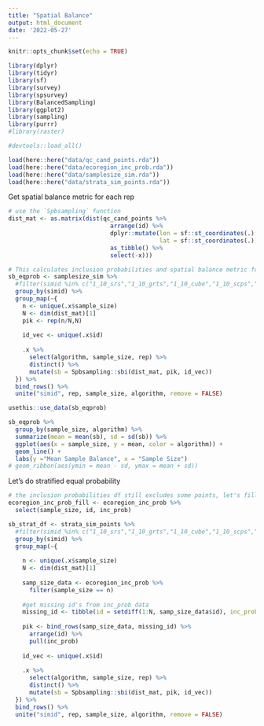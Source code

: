 ```yaml
---
title: "Spatial Balance"
output: html_document
date: '2022-05-27'
---
```


```r
knitr::opts_chunk$set(echo = TRUE)
```

```r
library(dplyr)
library(tidyr)
library(sf)
library(survey)
library(spsurvey)
library(BalancedSampling)
library(ggplot2)
library(sampling)
library(purrr)
#library(raster)

#devtools::load_all()
```

```r
load(here::here("data/qc_cand_points.rda"))
load(here::here("data/ecoregion_inc_prob.rda"))
load(here::here("data/samplesize_sim.rda"))
load(here::here("data/strata_sim_points.rda"))
```


Get spatial balance metric for each rep
```r
# use the `Spbsampling` function
dist_mat <- as.matrix(dist(qc_cand_points %>% 
                             arrange(id) %>%
                             dplyr::mutate(lon = sf::st_coordinates(.)[,1], 
                                           lat = sf::st_coordinates(.)[,2]) %>%
                             as_tibble() %>%
                             select(-x)))

# This calculates inclusion probabilities and spatial balance metric for an equal probability study design
sb_eqprob <- samplesize_sim %>%
  #filter(simid %in% c("1_10_srs","1_10_grts","1_10_cube","1_10_scps","1_10_lpm1","1_10_lpm2")) %>%
  group_by(simid) %>%
  group_map(~{
    n <- unique(.x$sample_size)
    N <- dim(dist_mat)[1]
    pik <- rep(n/N,N)
    
    id_vec <- unique(.x$id)
    
    .x %>%
      select(algorithm, sample_size, rep) %>% 
      distinct() %>%
      mutate(sb = Spbsampling::sbi(dist_mat, pik, id_vec))
  }) %>%
  bind_rows() %>%
  unite("simid", rep, sample_size, algorithm, remove = FALSE)

usethis::use_data(sb_eqprob)

sb_eqprob %>%
  group_by(sample_size, algorithm) %>%
  summarize(mean = mean(sb), sd = sd(sb)) %>%
  ggplot(aes(x = sample_size, y = mean, color = algorithm)) +
  geom_line() +
  labs(y ="Mean Sample Balance", x = "Sample Size") 
# geom_ribbon(aes(ymin = mean - sd, ymax = mean + sd))
```

Let's do stratified equal probability
```r
# the inclusion probabilities df still excludes some points, let's fill in the holes
ecoregion_inc_prob_fill <- ecoregion_inc_prob %>%
  select(sample_size, id, inc_prob)

sb_strat_df <- strata_sim_points %>%
  #filter(simid %in% c("1_10_srs","1_10_grts","1_10_cube","1_10_scps","1_10_lpm1","1_10_lpm2")) %>%
  group_by(simid) %>%
  group_map(~{
    
    n <- unique(.x$sample_size)
    N <- dim(dist_mat)[1]
    
    samp_size_data <- ecoregion_inc_prob %>%
      filter(sample_size == n)
    
    #get missing id's from inc_prob data
    missing_id <- tibble(id = setdiff(1:N, samp_size_data$id), inc_prob = 0)
    
    pik <- bind_rows(samp_size_data, missing_id) %>%
      arrange(id) %>%
      pull(inc_prob)
    
    id_vec <- unique(.x$id)
    
    .x %>%
      select(algorithm, sample_size, rep) %>% 
      distinct() %>%
      mutate(sb = Spbsampling::sbi(dist_mat, pik, id_vec))
  }) %>%
  bind_rows() %>%
  unite("simid", rep, sample_size, algorithm, remove = FALSE)
```

